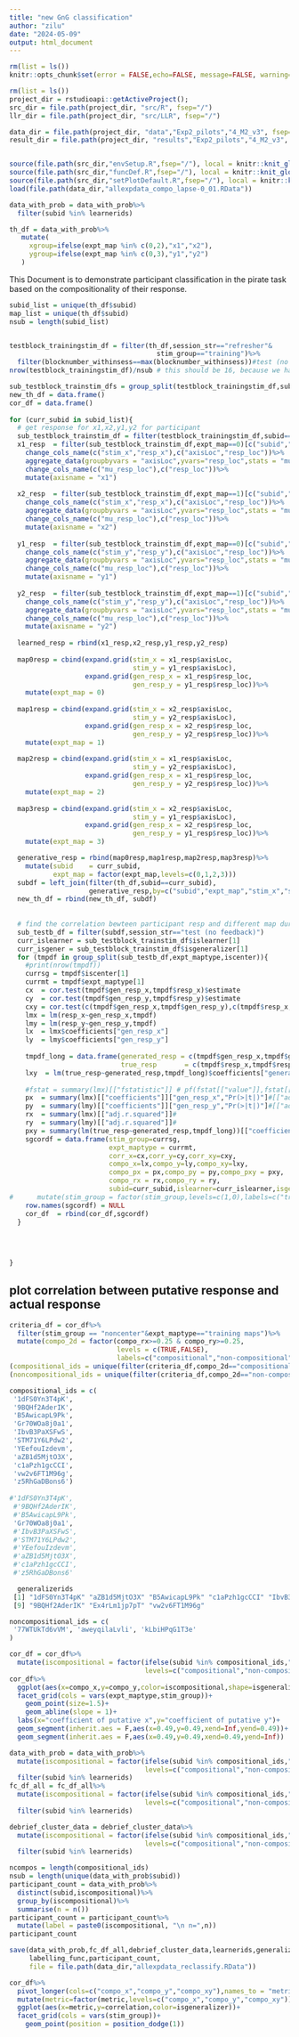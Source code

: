 ```yaml
---
title: "new GnG classification"
author: "zilu"
date: "2024-05-09"
output: html_document
---
```


```r
rm(list = ls())
knitr::opts_chunk$set(error = FALSE,echo=FALSE, message=FALSE, warning=FALSE,fig.width = 9,fig.height = 9)

rm(list = ls())
project_dir = rstudioapi::getActiveProject();
src_dir = file.path(project_dir, "src/R", fsep="/")
llr_dir = file.path(project_dir, "src/LLR", fsep="/")

data_dir = file.path(project_dir, "data","Exp2_pilots","4_M2_v3", fsep="/")
result_dir = file.path(project_dir, "results","Exp2_pilots","4_M2_v3", fsep="/")


source(file.path(src_dir,"envSetup.R",fsep="/"), local = knitr::knit_global())
source(file.path(src_dir,"funcDef.R",fsep="/"), local = knitr::knit_global())
source(file.path(src_dir,"setPlotDefault.R",fsep="/"), local = knitr::knit_global())
load(file.path(data_dir,"allexpdata_compo_lapse-0_01.RData"))
```

```r
data_with_prob = data_with_prob%>%
  filter(subid %in% learnerids)

th_df = data_with_prob%>%
   mutate(
     xgroup=ifelse(expt_map %in% c(0,2),"x1","x2"),
     ygroup=ifelse(expt_map %in% c(0,3),"y1","y2")
   )
```

This Document is to demonstrate participant classification in the pirate task based on the compositionality of their response.


```r
subid_list = unique(th_df$subid)
map_list = unique(th_df$subid)
nsub = length(subid_list)


testblock_trainingstim_df = filter(th_df,session_str=="refresher"&
                                     stim_group=="training")%>%
  filter(blocknumber_withinsess==max(blocknumber_withinsess))#test (no feedback)
nrow(testblock_trainingstim_df)/nsub # this should be 16, because we have 2 training maps, 8 training locations on each map

sub_testblock_trainstim_dfs = group_split(testblock_trainingstim_df,subid)
new_th_df = data.frame()
cor_df = data.frame()
  
for (curr_subid in subid_list){
  # get response for x1,x2,y1,y2 for participant
  sub_testblock_trainstim_df = filter(testblock_trainingstim_df,subid==curr_subid)
  x1_resp  = filter(sub_testblock_trainstim_df,expt_map==0)[c("subid","stim_x","resp_x")]%>%
    change_cols_name(c("stim_x","resp_x"),c("axisLoc","resp_loc"))%>%
    aggregate_data(groupbyvars = "axisLoc",yvars="resp_loc",stats = "mu")%>%
    change_cols_name(c("mu_resp_loc"),c("resp_loc"))%>%
    mutate(axisname = "x1")
  
  x2_resp  = filter(sub_testblock_trainstim_df,expt_map==1)[c("subid","stim_x","resp_x")]%>%
    change_cols_name(c("stim_x","resp_x"),c("axisLoc","resp_loc"))%>%
    aggregate_data(groupbyvars = "axisLoc",yvars="resp_loc",stats = "mu")%>%
    change_cols_name(c("mu_resp_loc"),c("resp_loc"))%>%
    mutate(axisname = "x2")
  
  y1_resp  = filter(sub_testblock_trainstim_df,expt_map==0)[c("subid","stim_y","resp_y")]%>%
    change_cols_name(c("stim_y","resp_y"),c("axisLoc","resp_loc"))%>%
    aggregate_data(groupbyvars = "axisLoc",yvars="resp_loc",stats = "mu")%>%
    change_cols_name(c("mu_resp_loc"),c("resp_loc"))%>%
    mutate(axisname = "y1")
  
  y2_resp  = filter(sub_testblock_trainstim_df,expt_map==1)[c("subid","stim_y","resp_y")]%>%
    change_cols_name(c("stim_y","resp_y"),c("axisLoc","resp_loc"))%>%
    aggregate_data(groupbyvars = "axisLoc",yvars="resp_loc",stats = "mu")%>%
    change_cols_name(c("mu_resp_loc"),c("resp_loc"))%>%
    mutate(axisname = "y2")
  
  learned_resp = rbind(x1_resp,x2_resp,y1_resp,y2_resp)
  
  map0resp = cbind(expand.grid(stim_x = x1_resp$axisLoc, 
                               stim_y = y1_resp$axisLoc),
                   expand.grid(gen_resp_x = x1_resp$resp_loc, 
                               gen_resp_y = y1_resp$resp_loc))%>%
    mutate(expt_map = 0)
  
  map1resp = cbind(expand.grid(stim_x = x2_resp$axisLoc, 
                               stim_y = y2_resp$axisLoc),
                   expand.grid(gen_resp_x = x2_resp$resp_loc, 
                               gen_resp_y = y2_resp$resp_loc))%>%
    mutate(expt_map = 1)
  
  map2resp = cbind(expand.grid(stim_x = x1_resp$axisLoc, 
                               stim_y = y2_resp$axisLoc),
                   expand.grid(gen_resp_x = x1_resp$resp_loc, 
                               gen_resp_y = y2_resp$resp_loc))%>%
    mutate(expt_map = 2)
  
  map3resp = cbind(expand.grid(stim_x = x2_resp$axisLoc, 
                               stim_y = y1_resp$axisLoc),
                   expand.grid(gen_resp_x = x2_resp$resp_loc, 
                               gen_resp_y = y1_resp$resp_loc))%>%
    mutate(expt_map = 3)

  generative_resp = rbind(map0resp,map1resp,map2resp,map3resp)%>%
    mutate(subid    = curr_subid,
           expt_map = factor(expt_map,levels=c(0,1,2,3)))
  subdf = left_join(filter(th_df,subid==curr_subid),
                    generative_resp,by=c("subid","expt_map","stim_x","stim_y"))
  new_th_df = rbind(new_th_df, subdf)
  
  
  # find the correlation bewteen participant resp and different map during session 2
  sub_testb_df = filter(subdf,session_str=="test (no feedback)")
  curr_islearner = sub_testblock_trainstim_df$islearner[1]
  curr_isgener = sub_testblock_trainstim_df$isgeneralizer[1]
  for (tmpdf in group_split(sub_testb_df,expt_maptype,iscenter)){
    #print(nrow(tmpdf))
    currsg = tmpdf$iscenter[1]
    currmt = tmpdf$expt_maptype[1]
    cx  = cor.test(tmpdf$gen_resp_x,tmpdf$resp_x)$estimate
    cy  = cor.test(tmpdf$gen_resp_y,tmpdf$resp_y)$estimate
    cxy = cor.test(c(tmpdf$gen_resp_x,tmpdf$gen_resp_y),c(tmpdf$resp_x,tmpdf$resp_y))$estimate
    lmx = lm(resp_x~gen_resp_x,tmpdf)
    lmy = lm(resp_y~gen_resp_y,tmpdf)
    lx  = lmx$coefficients["gen_resp_x"]
    ly  = lmy$coefficients["gen_resp_y"]
    
    tmpdf_long = data.frame(generated_resp = c(tmpdf$gen_resp_x,tmpdf$gen_resp_y),
                            true_resp       = c(tmpdf$resp_x,tmpdf$resp_y))
    lxy  = lm(true_resp~generated_resp,tmpdf_long)$coefficients["generated_resp"]
    
    #fstat = summary(lmx)[["fstatistic"]] # pf(fstat[["value"]],fstat[["numdf"]],fstat[["dendf"]],lower.tail = FALSE)
    px  = summary(lmx)[["coefficients"]]["gen_resp_x","Pr(>|t|)"]#[["adj.r.squared"]]#
    py  = summary(lmy)[["coefficients"]]["gen_resp_y","Pr(>|t|)"]#[["adj.r.squared"]]#
    rx  = summary(lmx)[["adj.r.squared"]]#
    ry  = summary(lmy)[["adj.r.squared"]]#
    pxy = summary(lm(true_resp~generated_resp,tmpdf_long))[["coefficients"]]["generated_resp","Pr(>|t|)"]#[["adj.r.squared"]]
    sgcordf = data.frame(stim_group=currsg,
                         expt_maptype = currmt,
                         corr_x=cx,corr_y=cy,corr_xy=cxy,
                         compo_x=lx,compo_y=ly,compo_xy=lxy,
                         compo_px = px,compo_py = py,compo_pxy = pxy,
                         compo_rx = rx,compo_ry = ry,
                         subid=curr_subid,islearner=curr_islearner,isgeneralizer=curr_isgener)#%>%
#      mutate(stim_group = factor(stim_group,levels=c(1,0),labels=c("training","validation+test")))
    row.names(sgcordf) = NULL
    cor_df  = rbind(cor_df,sgcordf)
  }
  
  
  

}
```

## plot correlation between putative response and actual response

```r
criteria_df = cor_df%>%
  filter(stim_group == "noncenter"&expt_maptype=="training maps")%>%
  mutate(compo_2d = factor(compo_rx>=0.25 & compo_ry>=0.25,
                           levels = c(TRUE,FALSE),
                           labels=c("compositional","non-compositional")))
(compositional_ids = unique(filter(criteria_df,compo_2d=="compositional")$subid))
(noncompositional_ids = unique(filter(criteria_df,compo_2d=="non-compositional")$subid))
```

```r
compositional_ids = c(
 '1dFS0Yn3T4pK',
 '9BQHf2AderIK',
 'B5AwicapL9Pk',
 'Gr70WOa8j0a1',
 'IbvB3PaXSFwS',
 'STM71Y6LPdw2',
 'YEefouIzdevm',
 'aZB1d5MjtO3X',
 'c1aPzh1gcCCI',
 'vw2v6FT1M96g',
 'z5RhGaDBons6')
 
#'1dFS0Yn3T4pK',
 #'9BQHf2AderIK',
 #'B5AwicapL9Pk',
 'Gr70WOa8j0a1',
 #'IbvB3PaXSFwS',
 #'STM71Y6LPdw2',
 #'YEefouIzdevm',
 #'aZB1d5MjtO3X',
 #'c1aPzh1gcCCI',
 #'z5RhGaDBons6'

  generalizerids
 [1] "1dFS0Yn3T4pK" "aZB1d5MjtO3X" "B5AwicapL9Pk" "c1aPzh1gcCCI" "IbvB3PaXSFwS" "STM71Y6LPdw2" "YEefouIzdevm" "z5RhGaDBons6"
 [9] "9BQHf2AderIK" "Ex4rLm1jp7pT" "vw2v6FT1M96g"

noncompositional_ids = c(
 '77WTUkTd6vVM', 'aweyqilaLvli', 'kLbiHPqG1T3e'
)
```

```r
cor_df = cor_df%>%
  mutate(iscompositional = factor(ifelse(subid %in% compositional_ids,"compositional","non-compositional"),
                                  levels=c("compositional","non-compositional")))
cor_df%>%
  ggplot(aes(x=compo_x,y=compo_y,color=iscompositional,shape=isgeneralizer))+
  facet_grid(cols = vars(expt_maptype,stim_group))+
    geom_point(size=1.5)+
    geom_abline(slope = 1)+
  labs(x="coefficient of putative x",y="coefficient of putative y")+
  geom_segment(inherit.aes = F,aes(x=0.49,y=0.49,xend=Inf,yend=0.49))+
  geom_segment(inherit.aes = F,aes(x=0.49,y=0.49,xend=0.49,yend=Inf))

```


```r
data_with_prob = data_with_prob%>%
  mutate(iscompositional = factor(ifelse(subid %in% compositional_ids,"compositional","non-compositional"),
                                  levels=c("compositional","non-compositional")))%>%
  filter(subid %in% learnerids)
fc_df_all = fc_df_all%>%
  mutate(iscompositional = factor(ifelse(subid %in% compositional_ids,"compositional","non-compositional"),
                                  levels=c("compositional","non-compositional")))%>%
  filter(subid %in% learnerids)

debrief_cluster_data = debrief_cluster_data%>%
  mutate(iscompositional = factor(ifelse(subid %in% compositional_ids,"compositional","non-compositional"),
                                  levels=c("compositional","non-compositional")))%>%
  filter(subid %in% learnerids)

ncompos = length(compositional_ids)
nsub = length(unique(data_with_prob$subid))
participant_count = data_with_prob%>%
  distinct(subid,iscompositional)%>%
  group_by(iscompositional)%>%
  summarise(n = n())
participant_count = participant_count%>%
  mutate(label = paste0(iscompositional, "\n n=",n))
participant_count

save(data_with_prob,fc_df_all,debrief_cluster_data,learnerids,generalizerids,compositional_ids,noncompositional_ids,
     labelling_func,participant_count,
     file = file.path(data_dir,"allexpdata_reclassify.RData"))

```


```r
cor_df%>%
  pivot_longer(cols=c("compo_x","compo_y","compo_xy"),names_to = "metric",values_to = "correlation")%>%
  mutate(metric=factor(metric,levels=c("compo_x","compo_y","compo_xy")))%>%
  ggplot(aes(x=metric,y=correlation,color=isgeneralizer))+
  facet_grid(cols = vars(stim_group))+
    geom_point(position = position_dodge(1))
```
